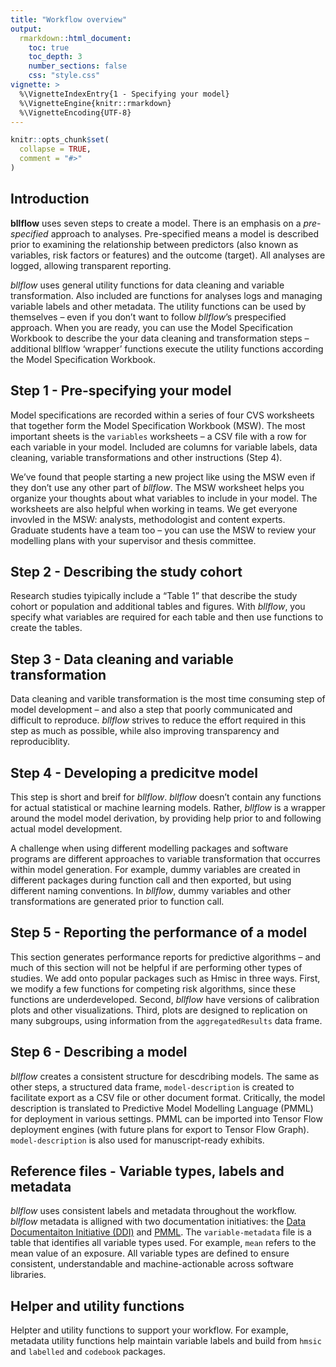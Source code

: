 ```yaml
---
title: "Workflow overview"
output: 
  rmarkdown::html_document:
    toc: true 
    toc_depth: 3
    number_sections: false
    css: "style.css"
vignette: >
  %\VignetteIndexEntry{1 - Specifying your model}
  %\VignetteEngine{knitr::rmarkdown}
  %\VignetteEncoding{UTF-8}
---
```


```r
knitr::opts_chunk$set(
  collapse = TRUE,
  comment = "#>"
)
```
## Introduction
**bllflow** uses seven steps to create a model. There is an emphasis on a _pre-specified_ approach to analyses. Pre-specified means 
a model is described prior to examining the relationship between predictors (also 
known as variables, risk factors or features) and the outcome (target). All analyses 
are logged, 
allowing transparent reporting. 

_bllflow_ uses general utility functions for data cleaning and variable transformation. Also included are functions for analyses logs and managing variable labels and other metadata. The utility functions can be used by themselves -- even if you don't want to follow _bllflow_'s prespecified approach. When you are ready, you can use the Model Specification Workbook to describe the your data cleaning and transformation steps -- additional bllflow 'wrapper' functions execute the utility functions according the Model Specification Workbook.

## Step 1 - Pre-specifying your model
Model specifications are recorded within a series of four CVS worksheets that 
together form the Model Specification Workbook (MSW). The most important sheets is the `variables` worksheets -- a CSV file with a row for each variable in your model. Included are columns for variable labels, data cleaning, variable 
 transformations and other instructions (Step 4).

We've found that people starting a new project like using the MSW even if they don't use any other part of _bllflow_. The MSW worksheet helps you organize your thoughts about what variables to include in your model. The worksheets are also helpful when working in teams. We get everyone invovled in the MSW: analysts, methodologist and content experts. Graduate students have a team too -- you can use the MSW to review your modelling plans with your supervisor and thesis committee.

## Step 2 - Describing the study cohort
Research studies tyipically include a "Table 1" that describe the study cohort 
or population and additional tables and figures. With _bllflow_, you specify what 
variables are required for each table and then use functions to create 
the tables. 

## Step 3 - Data cleaning and variable transformation
Data cleaning and varible transformation is the most time consuming step of 
model development -- and also a step that poorly communicated and difficult 
to reproduce. _bllflow_ strives to reduce the effort required in this 
step as much as possible, while also improving transparency and reproduciblity. 

## Step 4 - Developing a predicitve model
This step is short and breif for _bllflow_. _bllflow_
 doesn't contain any functions for actual statistical or machine learning models.
 Rather, _bllflow_ is a wrapper around the model model derivation, 
 by providing help prior to and following actual model development.
 
 A challenge when using different modelling packages and software programs 
 are different approaches to variable transformation that occurres within model 
 generation. For example, dummy variables are created in different packages 
 during function call and then exported, but using different naming conventions. 
 In _bllflow_, dummy variables and other transformations are generated prior 
 to function call.
 
## Step 5 - Reporting the performance of a model
This section generates performance reports for predictive 
algorithms -- and much of this section will not be helpful if are performing 
other types of studies. We add onto popular packages such as Hmisc in three ways. 
First, we modify a few functions for competing risk algorithms, since these 
functions are underdeveloped. Second, _bllflow_ have versions of calibration
 plots and other visualizations. Third, plots are designed to replication on 
 many subgroups, using information from the `aggregatedResults` data frame.
 
## Step 6 - Describing a model
_bllflow_ creates a consistent structure for descdribing models. The same as 
other steps, a structured data frame, `model-description` is created to 
facilitate export as a CSV file or other document format. Critically, the model 
description is translated to Predictive Model Modelling Language (PMML) for 
deployment in various settings. PMML can be imported into Tensor Flow deployment 
engines (with future plans for export to Tensor Flow Graph). `model-description`
 is also used for manuscript-ready exhibits.
 
## Reference files - Variable types, labels and metadata
_bllflow_ uses consistent labels and metadata throughout the workflow. 
_bllflow_ metadata is alligned with two documentation initiatives: the 
[Data Documentaiton Initiative (DDI)](https://www.ddialliance.org) and 
[PMML](http://dmg.org). The `variable-metadata` file is a table that identifies 
all variable types used. For example, `mean`  refers to the mean value of an 
exposure. All variable types are defined to ensure consistent, understandable and machine-actionable across software libraries. 

## Helper and utility functions
Helpter and utility functions to support your workflow. For example, metadata utility functions help maintain variable labels and build from `hmsic` and `labelled` and `codebook` packages.


